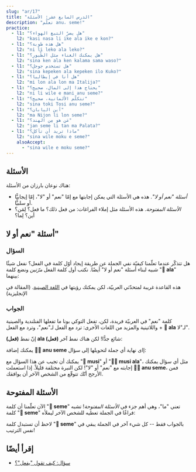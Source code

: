 ```yaml
---
slug: "ar/17"
title: "الدرس السابع عشر: الأسئلة"
description: "تعلّم anu، seme!"
practice:
  - l1: "هل يضرّ التبغ الهواء؟"
    l2: "kasi nasa li ike ala ike e kon?"
  - l1: "هل هذه طوبة؟"
    l2: "ni li leko ala leko?"
  - l1: "هل يمكنك الغناء مثل الطّيور؟"
    l2: "sina ken ala ken kalama sama waso?"
  - l1: "هل تستخدم جوجل؟"
    l2: "sina kepeken ala kepeken ilo Kuko?"
  - l1: "هل أنا في إيطاليا؟"
    l2: "mi lon ala lon ma Italija?"
  - l1: "يحتاج هذا إلى المال، صحيح؟"
    l2: "ni li wile e mani anu seme?"
  - l1: "تتكلّم الألمانية، صحيح؟"
    l2: "sina toki Tosi anu seme?"
  - l1: "أين اليابان؟"
    l2: "ma Nijon li lon seme?"
  - l1: "مَن هو مِن الهند؟"
    l2: "jan seme li tan ma Palata?"
  - l1: "ماذا تريد أن تأكل؟"
    l2: "sina wile moku e seme?"
    alsoAccept:
      - "sina wile e moku seme?"
---
```



## الأسئلة

هناك نوعان بارزان من الأسئلة:

* *أسئلة "نعم أو لا"*. هذه هي الأسئلة التي يمكن إجابتها مع إمّا "نعم" أو "لا"، إمّا إيجابيًّا أو سلبيًّا.
* *الأسئلة المفتوحة*. هذه الأسئلة مثل إملاء الفراغات: من فعل ذلك؟ ما فعل؟ لِمَن؟ أين؟ لِما؟

## أسئلة "نعم أو لا"

### السؤال

هل تتذكّر عندما تعلّمنا كيفيّة نفي الجملة عن طريقة إيجاد أوّل كلمة في الفعل؟ نفعل شيئًا شبيه لبناء أسئلة "نعم أو لا" أيضًا. نكتب أول كلمة الفعل *مرّتين* ونضع كلمة "**󱤂 ala**" بينهما:

<List>
  <Word sl="moku ala moku" m="هل يأكل ...؟" />
  <Sentence sl="pipi li moku ala moku e len?" m="هل تأكل العثّة الثياب؟" />
  <Word sl="pona ala pona" m="هل ... جيّد؟" />
  <Sentence sl="kalama musi li pona ala pona tawa sina?" m="هل الموسيقى جيّدة لك؟ (هل تحب الموسيقى؟)" />
  <Word sl="wile ala wile" m="هل يريد ... أن ...؟" />
  <Sentence sl="sina wile ala wile lape lon supa?" m="هل تريد أن تنام في السرير؟" />
  <Word sl="lon ala lon" m="هل ... في/عند ...؟" />
  <Sentence sl="ona li lon ala lon ma Mewika?" m="هل هم في الولايات المتّحدة؟" />
</List>

هذه القاعدة غريبة لمتحدّثي العربيّة، لكن يمكنك رؤيتها في [اللغة الصينية](https://en.wikipedia.org/wiki/A-not-A_question#A-not-AB_form_4). (المقالة في الإنجليزية)

### الجواب

كلمة "نعم" في العربيّة فريدة، لكن، تفعل التوكي بونا ما تفعلها الفنلندية والصينية واللاتينية والمزيد من اللغات الأخرى: ترد مع الفعل لـ"نعم"، وترد مع الفعل + **󱤂 ala** لـ"لا".

<List>
  <Sentence sl="sitelen li musi ala musi?" m="هل الفيديو ممتع؟" />
  <Word sl="musi." m="ممتع. (نعم.)" />
  <Word sl="musi ala." m="ليس ممتع (لا.)" />
</List>

إنّ نمط **(فعل) ala (فعل)** شائع جدًّا! لكن هناك نمط آخر:

<List>
  <Word sl="seme" m="ما؟ أي ...؟" />
  <Word sl="anu" m="أو" />
  <Word sl="anu seme" m="هل هذا صحيح؟، أم ماذا؟" />
</List>

يمكنك إضافة **󱤇󱥙 anu seme** إاى نهاية أي جملة لتحويلها إلى سؤال:

<List>
  <Sentence sl="sitelen li musi anu seme?" m="هذا الفيديو ممتع، صحيح؟" />
</List>

يمكنك أن تجيب عن هذا السؤال مع "**󱤻 musi**" أو "**󱤻󱤂 musi ala**"، مثل أي سؤال يمكنك إجابته مع "نعم" أو "لا"! لكن النبرة مختلفة قليلاً. إذا استعملت **󱤇󱥙 anu seme**، فمن الأرجح أنّك تتوقّع من الشخص الآخر أن يوافقك.

## الأسئلة المفتوحة

الآن تعلّمنا أن كلمة "**󱥙 seme**" تعني "ما"، وهي أهم جزء في *الأسئلة المفتوحة*! تشبه كلمة "**󱥙 seme**" فراغًا في الجملة تعطيه للشخص الآخر ليملأه:

<List>
  <Sentence sl="waso li lon seme?" m="أين الطائر؟ (الطائر عند ما؟)" />
  <Sentence sl="waso li lon tomo." m="الطائر في البيت." />
  <Sentence sl="soweli li utala e jan seme?" m="من اعتدى عليه الحيوان؟ (الحيوان اعتدى على أي شخص؟)" />
  <Sentence sl="soweli li utala e jan Ema." m="اعتدى الحيوان على إيما." />
</List>

لاحظ أن تستبدل كلمة "**󱥙 seme**" بالجواب فقط -- كل شيء آخر في الجملة يبقي في نفس الترتيب!

<Practice exercises={frontmatter.practice} />

## إقرأ أيضًا
* [سؤال: كيف تقول "يفعل"؟](ar/doing)
